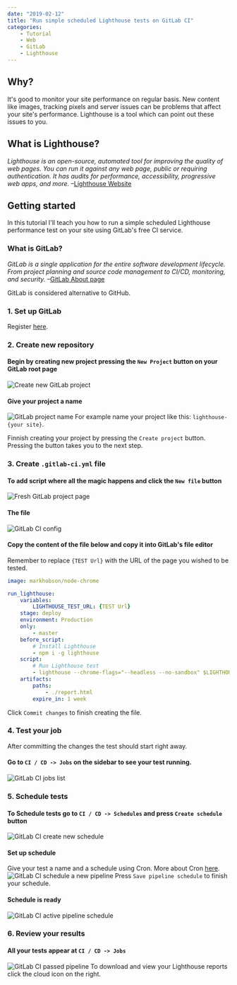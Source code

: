 ```yaml
---
date: "2019-02-12"
title: "Run simple scheduled Lighthouse tests on GitLab CI"
categories:
    - Tutorial
    - Web
    - GitLab
    - Lighthouse
---
```

## Why?
It's good to monitor your site performance on regular basis. New content like images, tracking pixels and server issues can be problems that affect your site's performance. Lighthouse is a tool which can point out these issues to you.
## What is Lighthouse?
*Lighthouse is an open-source, automated tool for improving the quality of web pages. You can run it against any web page, public or requiring authentication. It has audits for performance, accessibility, progressive web apps, and more.*
–[Lighthouse Website](https://developers.google.com/web/tools/lighthouse/)

## Getting started
In this tutorial I'll teach you how to run a simple scheduled Lighthouse performance test on your site using GitLab's free CI service.
### What is GitLab?
*GitLab is a single application for the entire software development lifecycle. From project planning and source code management to CI/CD, monitoring, and security.*
–[GitLab About page](https://about.gitlab.com/)

GitLab is considered alternative to GitHub.
### 1. Set up GitLab
Register [here](https://gitlab.com/users/sign_in).
### 2. Create new repository
#### Begin by creating new project pressing the `New Project` button on your GitLab root page
![Create new GitLab project](./create-new-gitlab-project.png)
#### Give your project a name
![GitLab project name](./gitlab-project-name.png)
For example name your project like this: `lighthouse-{your site}`.

Finnish creating your project by pressing the `Create project` button. Pressing the button takes you to the next step.
### 3. Create `.gitlab-ci.yml` file
#### To add script where all the magic happens and click the `New file` button
![Fresh GitLab project page](./fresh-gitlab-project-page.png)
#### The file
![GitLab CI config](./gitlab-ci-config.png)
#### Copy the content of the file below and copy it into GitLab's file editor
Remember to replace `{TEST Url}` with the URL of the page you wished to be tested. 
```yml
image: markhobson/node-chrome

run_lighthouse:
    variables:
        LIGHTHOUSE_TEST_URL: {TEST Url}
    stage: deploy
    environment: Production
    only:
        - master
    before_script: 
        # Install Lighthouse
        - npm i -g lighthouse
    script:
        # Run Lighthouse test
        - lighthouse --chrome-flags="--headless --no-sandbox" $LIGHTHOUSE_TEST_URL --output html --output-path ./report.html
    artifacts:
        paths:
            - ./report.html
        expire_in: 1 week
```
Click `Commit changes` to finish creating the file. 
### 4. Test your job
After committing the changes the test should start right away.
#### Go to `CI / CD -> Jobs` on the sidebar to see your test running.
![GitLab CI jobs list](./gitlab-ci-jobs-list.png)
### 5. Schedule tests
#### To Schedule tests go to `CI / CD -> Schedules` and press `Create schedule` button
![GitLab CI create new schedule](./gitlab-ci-create-new-schedule.png)
#### Set up schedule
Give your test a name and a schedule using Cron. More about Cron [here](https://en.wikipedia.org/wiki/Cron).
![GitLab CI schedule a new pipeline](./gitlab-ci-schedule-a-new-pipeline.png)
Press `Save pipeline schedule` to finish your schedule.
#### Schedule is ready
![GitLab CI active pipeline schedule](./gitlab-ci-active-pipeline-schedule.png)
### 6. Review your results
#### All your tests appear at `CI / CD -> Jobs`
![GitLab CI passed pipeline](./gitlab-ci-passed-pipeline.png)
To download and view your Lighthouse reports click the cloud icon on the right.